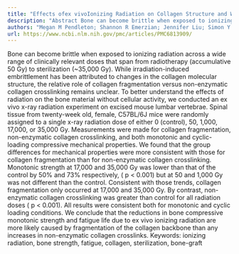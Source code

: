 ```yaml
---
title: "Effects ofex vivoIonizing Radiation on Collagen Structure and Whole-Bone Mechanical Properties of Mouse Vertebrae"
description: "Abstract Bone can become brittle when exposed to ionizing radiation across a wide range of clinically relevant doses that span from radiotherapy (accumulative 50 Gy) to sterilization (~35,000 Gy). Whi..."
authors: "Megan M Pendleton; Shannon R Emerzian; Jennifer Liu; Simon Y Tang; Grace D O’Connell; Joshua S Alwood; Tony M Keaveny"
url: https://www.ncbi.nlm.nih.gov/pmc/articles/PMC6813909/
---
```


Bone can become brittle when exposed to ionizing radiation across a wide range of clinically relevant doses that span from radiotherapy (accumulative 50 Gy) to sterilization (~35,000 Gy). While irradiation-induced embrittlement has been attributed to changes in the collagen molecular structure, the relative role of collagen fragmentation versus non-enzymatic collagen crosslinking remains unclear. To better understand the effects of radiation on the bone material without cellular activity, we conducted an ex vivo x-ray radiation experiment on excised mouse lumbar vertebrae. Spinal tissue from twenty-week old, female, C57BL/6J mice were randomly assigned to a single x-ray radiation dose of either 0 (control), 50, 1,000, 17,000, or 35,000 Gy. Measurements were made for collagen fragmentation, non-enzymatic collagen crosslinking, and both monotonic and cyclic-loading compressive mechanical properties. We found that the group differences for mechanical properties were more consistent with those for collagen fragmentation than for non-enzymatic collagen crosslinking. Monotonic strength at 17,000 and 35,000 Gy was lower than that of the control by 50% and 73% respectively, ( p < 0.001) but at 50 and 1,000 Gy was not different than the control. Consistent with those trends, collagen fragmentation only occurred at 17,000 and 35,000 Gy. By contrast, non-enzymatic collagen crosslinking was greater than control for all radiation doses ( p < 0.001). All results were consistent both for monotonic and cyclic loading conditions. We conclude that the reductions in bone compressive monotonic strength and fatigue life due to ex vivo ionizing radiation are more likely caused by fragmentation of the collagen backbone than any increases in non-enzymatic collagen crosslinks. Keywords: ionizing radiation, bone strength, fatigue, collagen, sterilization, bone-graft
